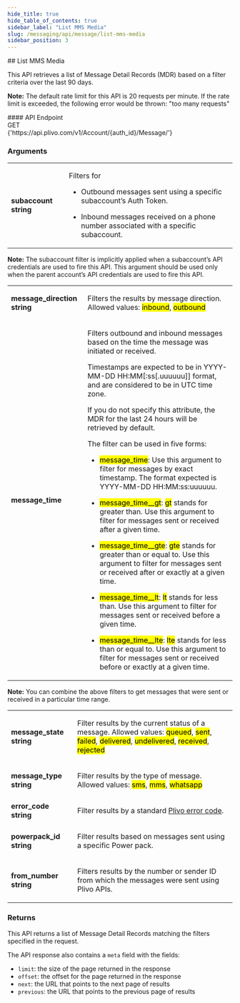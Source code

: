 ```yaml
---
hide_title: true
hide_table_of_contents: true
sidebar_label: "List MMS Media"
slug: /messaging/api/message/list-mms-media
sidebar_position: 3
---
```



<CustomLayout>
  ## List MMS Media

  This API retrieves a list of Message Detail Records (MDR) based on a filter criteria over the last 90 days.

<div class="notice-box-response">
  <p><strong>Note:</strong> The default rate limit for this API is 20 requests per minute. If the rate limit is exceeded, the following error would be thrown: "too many requests"</p>
</div>
  #### API Endpoint


<div class="api-container">
  <div class="api-method">GET</div>
<div className="api-url">
  {'https://api.plivo.com/v1/Account/{auth_id}/Message/'}
</div>
</div>

  ### Arguments

  <table class="table table-striped table-markdown">
    <tbody>
      <tr>
        <td class="text-right"><strong class="name">subaccount <span>string</span></strong></td>
        <td>
          <p>Filters for</p>
          <ul>
            <li><p>Outbound messages sent using a specific subaccount’s Auth Token.</p></li>
            <li><p>Inbound messages received on a phone number associated with a specific subaccount.</p></li>
          </ul>
        </td>
      </tr>
    </tbody>
  </table>

  <div class="notice-box-response"><p><strong>Note:</strong> The subaccount filter is implicitly applied when a subaccount’s API credentials are used to fire this API. This argument should be used only when the parent account’s API credentials are used to fire this API.</p></div>

  <table class="table table-striped table-markdown">
    <tbody>
      <tr>
        <td class="text-right"><strong class="name">message_direction <span>string</span></strong></td>
        <td>
          <p>Filters the results by message direction. Allowed values: <mark>inbound</mark>, <mark>outbound</mark></p>
        </td>
      </tr>
      <tr>
        <td class="text-right"><strong class="name">message_time</strong></td>
        <td>
          <p>Filters outbound and inbound messages based on the time the message was initiated or received.</p>
          <p>Timestamps are expected to be in YYYY-MM-DD HH:MM[:ss[.uuuuuu]] format, and are considered to be in UTC time zone.</p>
          <p>If you do not specify this attribute, the MDR for the last 24 hours will be retrieved by default.</p>
          <p>The filter can be used in five forms:</p>
          <ul>
            <li><p><mark>message_time</mark>: Use this argument to filter for messages by exact timestamp. The format expected is YYYY-MM-DD HH:MM:ss:uuuuuu.</p></li>
            <li><p><mark>message_time__gt</mark>: <mark>gt</mark> stands for greater than. Use this argument to filter for messages sent or received after a given time.</p></li>
            <li><p><mark>message_time__gte</mark>: <mark>gte</mark> stands for greater than or equal to. Use this argument to filter for messages sent or received after or exactly at a given time.</p></li>
            <li><p><mark>message_time__lt</mark>: <mark>lt</mark> stands for less than. Use this argument to filter for messages sent or received before a given time.</p></li>
            <li><p><mark>message_time__lte</mark>: <mark>lte</mark> stands for less than or equal to. Use this argument to filter for messages sent or received before or exactly at a given time.</p></li>
          </ul>
        </td>
      </tr>
    </tbody>
  </table>

  <div class="notice-box-response"><strong>Note:</strong> You can combine the above filters to get messages that were sent or received in a particular time range.</div>

  <table class="table table-striped table-markdown">
    <tbody>
      <tr>
        <td class="text-right"><strong class="name">message_state <span>string</span></strong></td>
        <td>
          <p>Filter results by the current status of a message. Allowed values: <mark>queued</mark>, <mark>sent</mark>, <mark>failed</mark>, <mark>delivered</mark>, <mark>undelivered</mark>, <mark>received</mark>, <mark>rejected</mark></p>
        </td>
      </tr>
      <tr>
        <td class="text-right"><strong class="name">message_type <span>string</span></strong></td>
        <td>
          <p>Filter results by the type of message. Allowed values: <mark>sms</mark>, <mark>mms</mark>, <mark>whatsapp</mark></p>
        </td>
      </tr>
      <tr>
        <td class="text-right"><strong class="name">error_code <span>string</span></strong></td>
        <td>
          <p>Filter results by a standard <a href="/docs/messaging/troubleshooting/error-codes/">Plivo error code</a>.</p>
        </td>
      </tr>
      <tr>
        <td class="text-right"><strong class="name">powerpack_id <span>string</span></strong></td>
        <td>
          <p>Filter results based on messages sent using a specific Power pack.</p>
        </td>
      </tr>
      <tr>
        <td class="text-right"><strong class="name">from_number <span>string</span></strong></td>
        <td>
          <p>Filters results by the number or sender ID from which the messages were sent using Plivo APIs.</p>
        </td>
      </tr>
    </tbody>
  </table>

  ### Returns

  This API returns a list of Message Detail Records matching the filters specified in the request.

  The API response also contains a `meta` field with the fields:
  - `limit`: the size of the page returned in the response
  - `offset`: the offset for the page returned in the response
  - `next`: the URL that points to the next page of results
  - `previous`: the URL that points to the previous page of results

 
 </CustomLayout>